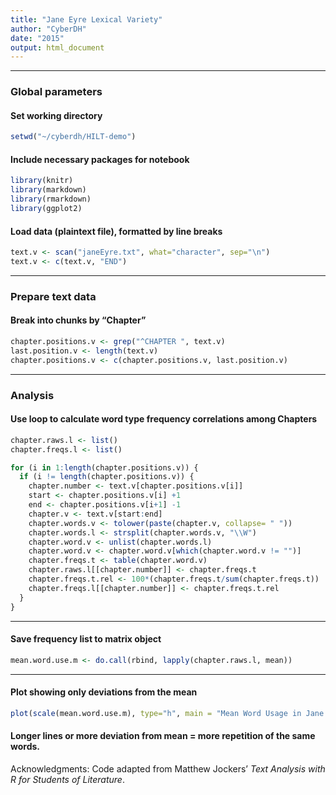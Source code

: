 ```yaml
---
title: "Jane Eyre Lexical Variety"
author: "CyberDH"
date: "2015"
output: html_document
---
```


***  
### Global parameters 
#### Set working directory
```r
setwd("~/cyberdh/HILT-demo")
```   

#### Include necessary packages for notebook
```r
library(knitr)
library(markdown)
library(rmarkdown)
library(ggplot2)
```   

#### Load data (plaintext file), formatted by line breaks  
```r
text.v <- scan("janeEyre.txt", what="character", sep="\n")
text.v <- c(text.v, "END")
```  

***   
### Prepare text data
#### Break into chunks by "Chapter"
```r
chapter.positions.v <- grep("^CHAPTER ", text.v)
last.position.v <- length(text.v)
chapter.positions.v <- c(chapter.positions.v, last.position.v)
```

***
### Analysis
#### Use loop to calculate word type frequency correlations among Chapters
```r
chapter.raws.l <- list()
chapter.freqs.l <- list()

for (i in 1:length(chapter.positions.v)) {
  if (i != length(chapter.positions.v)) {
    chapter.number <- text.v[chapter.positions.v[i]]
    start <- chapter.positions.v[i] +1
    end <- chapter.positions.v[i+1] -1
    chapter.v <- text.v[start:end]
    chapter.words.v <- tolower(paste(chapter.v, collapse= " "))
    chapter.words.l <- strsplit(chapter.words.v, "\\W")
    chapter.word.v <- unlist(chapter.words.l)
    chapter.word.v <- chapter.word.v[which(chapter.word.v != "")]
    chapter.freqs.t <- table(chapter.word.v)
    chapter.raws.l[[chapter.number]] <- chapter.freqs.t
    chapter.freqs.t.rel <- 100*(chapter.freqs.t/sum(chapter.freqs.t))
    chapter.freqs.l[[chapter.number]] <- chapter.freqs.t.rel
  }
}
```

***   
#### Save frequency list to matrix object 
```r
mean.word.use.m <- do.call(rbind, lapply(chapter.raws.l, mean))
```

***   
#### Plot showing only deviations from the mean 
```r
plot(scale(mean.word.use.m), type="h", main = "Mean Word Usage in Jane Eyre by chapter")
```    

#### Longer lines or more deviation from mean = more repetition of the same words.   


Acknowledgments: Code adapted from Matthew Jockers’ _Text Analysis with R for Students of Literature_.
